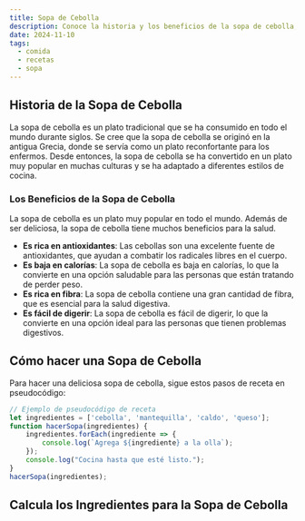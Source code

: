 ```yaml
---
title: Sopa de Cebolla
description: Conoce la historia y los beneficios de la sopa de cebolla, un plato tradicional en todo el mundo.
date: 2024-11-10
tags:
  - comida
  - recetas
  - sopa
---
```



## Historia de la Sopa de Cebolla

La sopa de cebolla es un plato tradicional que se ha consumido en todo el mundo durante siglos. Se cree que la sopa de cebolla 
se originó en la antigua Grecia, donde se servía como un plato reconfortante para los enfermos.
 Desde entonces, la sopa de cebolla se ha convertido en un plato muy popular en muchas culturas y se ha 
 adaptado a diferentes estilos de cocina.

### Los Beneficios de la Sopa de Cebolla

La sopa de cebolla es un plato muy popular en todo el mundo. Además de ser deliciosa, la sopa de cebolla tiene 
muchos beneficios para la salud.

- **Es rica en antioxidantes**: Las cebollas son una excelente fuente de antioxidantes, que ayudan a combatir los radicales libres en el cuerpo.
- **Es baja en calorías**: La sopa de cebolla es baja en calorías, lo que la convierte en una opción saludable para las personas que están tratando de perder peso.
- **Es rica en fibra**: La sopa de cebolla contiene una gran cantidad de fibra, que es esencial para la salud digestiva.
- **Es fácil de digerir**: La sopa de cebolla es fácil de digerir, lo que la convierte en una opción ideal para las personas que tienen problemas digestivos.

## Cómo hacer una Sopa de Cebolla

Para hacer una deliciosa sopa de cebolla, sigue estos pasos de receta en pseudocódigo:

```javascript
// Ejemplo de pseudocódigo de receta
let ingredientes = ['cebolla', 'mantequilla', 'caldo', 'queso'];
function hacerSopa(ingredientes) {
    ingredientes.forEach(ingrediente => {
        console.log(`Agrega ${ingrediente} a la olla`);
    });
    console.log("Cocina hasta que esté listo.");
}
hacerSopa(ingredientes);
```

## Calcula los Ingredientes para la Sopa de Cebolla

<EvaluarExpresion />
